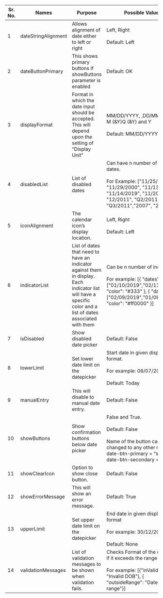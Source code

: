 
 
|Sr. No.|Names|Purpose|Possible Values|Mandatory|
|--- |--- |--- |--- |--- |
|1|dateStringAlignment|Allows alignment of date either to left or right|Left, Right <br/><br/> Default: Left|No|
|2|dateButtonPrimary|This shows primary buttons if showButtons parameter is enabled|Default: OK|No|
|3|displayFormat|Format in which the date input should be accepted. This will depend upon the setting of “Display Unit”|MM/DD/YYYY, ,DD/MM/YYYY, M (&Y)Q (&Y) and Y <br/><br/> Default: MM/DD/YYYY|No|
|4|disabledList|List of disabled dates|Can have n number of disabled dates.<br/><br/>For Example:  ["11/25/2000", "11/29/2000", "11/13/2019", "11/14/2019", "11/2011", "12/2011", "Q2/2011", "Q3/2011","2007", "2008"]|No|
|5|iconAlignment|The calendar icon’s display location.|Left, Right <br/><br/>Default: Left|No|
|6|indicatorList|List of dates that need to have an indicator against them in display. Each indicator list will have a specific color and a list of dates associated with them|Can be n number of indicator.<br/><br/>For example: [{ "dates": ["01/10/2019","02/11/2019"], "color": "#333" }, { "dates": ["02/09/2019","01/08/2019"], "color": "#ff0000" }]|No|
|7|isDisabled|Show disabled date picker|Default: False|No|
|8|lowerLimit|Set lower date limit on the datepicker|Start date in given display format. <br/><br/>For example: 08/07/2017<br/><br/> Default: Today|No|
|9|manualEntry|This will disable to manual date entry.|Default: False|No|
|10|showButtons|Show confirmation buttons below date picker|False and True.<br/><br/> Default: False <br/><br/> Name of the button can be changed to any other name <br/>date-btn-primary = “select”<br/>date-btn-secondary =”clear”|No|
|11|showClearIcon|Option to show close button.|Default: False|No|
|12|showErrorMessage|This will show an error message.|Default: True|No|
|13|upperLimit|Set upper date limit on the datepicker|End date in given display format <br/><br/>For example: 30/12/2018<br/><br/> Default: None|No|
|14|validationMessages|List of validation messages to be shown when validation fails.|Checks Format of the date and if it exceeds the range<br/><br/>For example: [{"inValidFormat": "Invalid DOB"}, { "outsideRange": "Date is out of range"}] |No|
